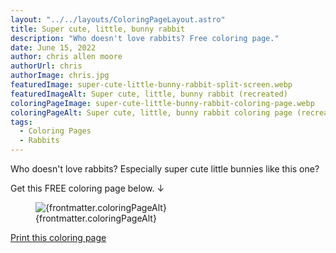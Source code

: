 ```yaml
---
layout: "../../layouts/ColoringPageLayout.astro"
title: Super cute, little, bunny rabbit
description: "Who doesn't love rabbits? Free coloring page."
date: June 15, 2022
author: chris allen moore
authorUrl: chris
authorImage: chris.jpg
featuredImage: super-cute-little-bunny-rabbit-split-screen.webp
featuredImageAlt: Super cute, little, bunny rabbit (recreated)
coloringPageImage: super-cute-little-bunny-rabbit-coloring-page.webp
coloringPageAlt: Super cute, little, bunny rabbit coloring page (recreated)
tags:
  - Coloring Pages
  - Rabbits
---
```


Who doesn't love rabbits? Especially super cute little bunnies like this one?

Get this FREE coloring page below. ↓

<figure class="text-center mt-0">
  <img
    src={`/images/coloring-pages/${frontmatter.coloringPageImage}`}
    alt={frontmatter.coloringPageAlt}
    class="w-full"
  />
  <figcaption class="text-sm">{frontmatter.coloringPageAlt}</figcaption>
</figure>

<div class="text-center">
  <a
    target="_blank"
    href={`/images/coloring-pages/${frontmatter.coloringPageImage}/`}
    class="no-underline bg-paradiso-600 hover:bg-paradiso-700 text-white py-4 px-5 rounded-full leading-normal"
  >
    <span>Print this coloring page</span>
  </a>
</div>
